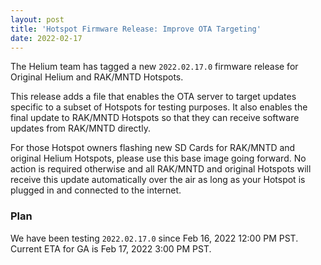 ```yaml
---
layout: post
title: 'Hotspot Firmware Release: Improve OTA Targeting'
date: 2022-02-17
---
```


The Helium team has tagged a new `2022.02.17.0` firmware release for Original Helium and RAK/MNTD
Hotspots.

<!--truncate-->

This release adds a file that enables the OTA server to target updates specific to a subset of
Hotspots for testing purposes. It also enables the final update to RAK/MNTD Hotspots so that they
can receive software updates from RAK/MNTD directly.

For those Hotspot owners flashing new SD Cards for RAK/MNTD and original Helium Hotspots, please use
this base image going forward. No action is required otherwise and all RAK/MNTD and original
Hotspots will receive this update automatically over the air as long as your Hotspot is plugged in
and connected to the internet.

### Plan

We have been testing `2022.02.17.0` since Feb 16, 2022 12:00 PM PST. Current ETA for GA is Feb 17,
2022 3:00 PM PST.
